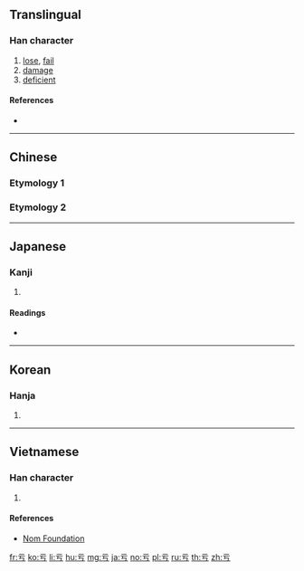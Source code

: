 {{character info/new}}
{{also|虧}}<!-- may be replaced by zh-forms -->
==Translingual==

===Han character===
{{Han char|rn=7|rad=二|as=01|sn=3|four=|canj=MMVS,XMMVS|ids=⿱一丂}}

# [[lose]], [[fail]]
# [[damage]]
# [[deficient]]

====References====
* {{Han ref|kx=0086.070|dkj=00253|dj=0177.050|hdz=10005.010|uh=4E8F|ud=20111}}

----

==Chinese==

===Etymology 1===
{{zh-see|虧}}

===Etymology 2===
{{zh-see|于|a}}

----

==Japanese==

===Kanji===
{{ja-kanji|grade=|rs=二01}}

# {{defn|lang=ja|sort=二01}}

====Readings====
* {{ja-readings|on=[[う]] (u)|kun=[[かける]] (kakeru)}}

----

==Korean==

===Hanja===
{{ko-hanja|hangeul=[[유]], [[우]]|rv=yu, u|mr=yu, u}}

# {{defn|lang=ko|sort=二01}}

----

==Vietnamese==

===Han character===
{{vi-readings|rs=二01| hanviet = [[khuây]], [[khuy]]}}

# {{defn|lang=vi|sort=二01}}

====References====
*[http://nomfoundation.org/common/nom_details.php?codepoint=4e8f Nom Foundation]

[[fr:亏]]
[[ko:亏]]
[[li:亏]]
[[hu:亏]]
[[mg:亏]]
[[ja:亏]]
[[no:亏]]
[[pl:亏]]
[[ru:亏]]
[[th:亏]]
[[zh:亏]]